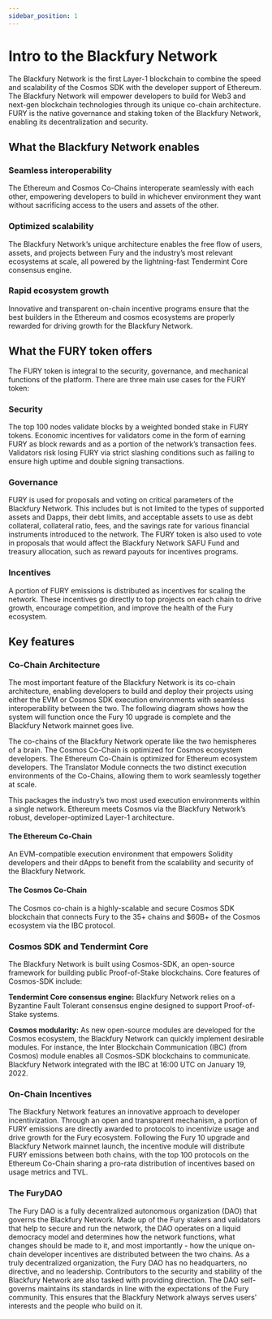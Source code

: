 ```yaml
---
sidebar_position: 1
---
```


# Intro to the Blackfury Network

The Blackfury Network is the first Layer-1 blockchain to combine the speed and scalability of the Cosmos SDK with the developer support of Ethereum.
The Blackfury Network will empower developers to build for Web3 and next-gen blockchain technologies through its unique co-chain architecture.
FURY is the native governance and staking token of the Blackfury Network, enabling its decentralization and security.

## What the Blackfury Network enables

### Seamless interoperability

The Ethereum and Cosmos Co-Chains interoperate seamlessly with each other, empowering developers to build in whichever environment they want
without sacrificing access to the users and assets of the other.

### Optimized scalability

The Blackfury Network’s unique architecture enables the free flow of users, assets, and projects between Fury and the industry’s most relevant
ecosystems at scale, all powered by the lightning-fast Tendermint Core consensus engine.

### Rapid ecosystem growth

Innovative and transparent on-chain incentive programs ensure that the best builders in the Ethereum and cosmos ecosystems are properly rewarded
for driving growth for the Blackfury Network.

## What the FURY token offers

The FURY token is integral to the security, governance, and mechanical functions of the platform. There are three main use cases for the FURY token:

### Security

The top 100 nodes validate blocks by a weighted bonded stake in FURY tokens. Economic incentives for validators come in the form of earning FURY as
block rewards and as a portion of the network’s transaction fees. Validators risk losing FURY via strict slashing conditions such as failing to ensure
high uptime and double signing transactions.

### Governance

FURY is used for proposals and voting on critical parameters of the Blackfury Network. This includes but is not limited to the types of supported assets and Dapps,
their debt limits, and acceptable assets to use as debt collateral, collateral ratio, fees, and the savings rate for various financial instruments introduced
to the network. The FURY token is also used to vote in proposals that would affect the Blackfury Network SAFU Fund and treasury allocation, such as reward payouts
for incentives programs.

### Incentives

A portion of FURY emissions is distributed as incentives for scaling the network. These incentives go directly to top projects on each chain to drive growth,
encourage competition, and improve the health of the Fury ecosystem.

## Key features

### Co-Chain Architecture

The most important feature of the Blackfury Network is its co-chain architecture, enabling developers to build and deploy their projects using either the EVM or Cosmos SDK
execution environments with seamless interoperability between the two. The following diagram shows how the system will function once the Fury 10 upgrade is complete and
the Blackfury Network mainnet goes live.

The co-chains of the Blackfury Network operate like the two hemispheres of a brain. The Cosmos Co-Chain is optimized for Cosmos ecosystem developers. The Ethereum Co-Chain is
optimized for Ethereum ecosystem developers. The Translator Module connects the two distinct execution environments of the Co-Chains, allowing them to work seamlessly
together at scale.

This packages the industry’s two most used execution environments within a single network. Ethereum meets Cosmos via the Blackfury Network’s robust,
developer-optimized Layer-1 architecture.

#### The Ethereum Co-Chain

An EVM-compatible execution environment that empowers Solidity developers and their dApps to benefit from the scalability and security of the Blackfury Network.

#### The Cosmos Co-Chain

The Cosmos co-chain is a highly-scalable and secure Cosmos SDK blockchain that connects Fury to the 35+ chains and $60B+ of the Cosmos ecosystem via the IBC protocol.

### Cosmos SDK and Tendermint Core

The Blackfury Network is built using Cosmos-SDK, an open-source framework for building public Proof-of-Stake blockchains. Core features of Cosmos-SDK include:

**Tendermint Core consensus engine:** Blackfury Network relies on a Byzantine Fault Tolerant consensus engine designed to support Proof-of-Stake systems.

**Cosmos modularity:** As new open-source modules are developed for the Cosmos ecosystem, the Blackfury Network can quickly implement desirable modules.
For instance, the Inter Blockchain Communication (IBC) (from Cosmos) module enables all Cosmos-SDK blockchains to communicate. Blackfury Network integrated with the IBC at 16:00 UTC on January 19, 2022.

### On-Chain Incentives

The Blackfury Network features an innovative approach to developer incentivization. Through an open and transparent mechanism, a portion of FURY emissions are directly awarded to protocols to incentivize usage and drive growth for the Fury ecosystem.
Following the Fury 10 upgrade and Blackfury Network mainnet launch, the incentive module will distribute FURY emissions between both chains, with the top 100 protocols on the Ethereum Co-Chain sharing a pro-rata distribution of incentives based on usage metrics and TVL.

### The FuryDAO

The Fury DAO is a fully decentralized autonomous organization (DAO) that governs the Blackfury Network. Made up of the Fury stakers and validators that help to secure and run the network, the DAO operates on a liquid democracy model and determines how the network functions, what changes should be made to it, and most importantly - how the unique on-chain developer incentives are distributed between the two chains.
As a truly decentralized organization, the Fury DAO has no headquarters, no directive, and no leadership. Contributors to the security and stability of the Blackfury Network are also tasked with providing direction. The DAO self-governs maintains its standards in line with the expectations of the Fury community. This ensures that the Blackfury Network always serves users' interests and the people who build on it.
